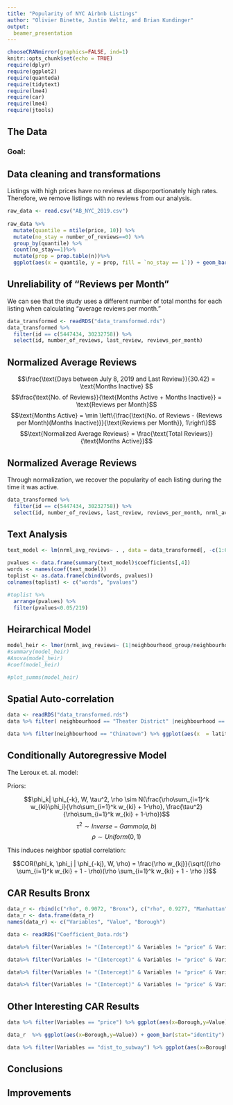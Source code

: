 ```yaml
---
title: "Popularity of NYC Airbnb Listings"
author: "Olivier Binette, Justin Weltz, and Brian Kundinger"
output: 
  beamer_presentation
---
```

```r
chooseCRANmirror(graphics=FALSE, ind=1)
knitr::opts_chunk$set(echo = TRUE)
require(dplyr)
require(ggplot2)
require(quanteda)
require(tidytext)
require(lme4)
require(car)
require(lme4)
require(jtools)
```

## The Data

### Goal:

## Data cleaning and transformations
Listings with high prices have no reviews at disporportionately high rates. Therefore, we remove listings with no reviews from our analysis.
```r
raw_data <- read.csv("AB_NYC_2019.csv")
  
raw_data %>%
  mutate(quantile = ntile(price, 10)) %>%
  mutate(no_stay = number_of_reviews==0) %>% 
  group_by(quantile) %>%
  count(no_stay==1)%>% 
  mutate(prop = prop.table(n))%>% 
  ggplot(aes(x = quantile, y = prop, fill = `no_stay == 1`)) + geom_bar(stat = 'identity', position = 'dodge', alpha = 2/3) + geom_hline(yintercept = mean(raw_data$number_of_reviews == 0))
```


## Unreliability of "Reviews per Month"
We can see that the study uses a different number of total months for each listing when calculating "average reviews per month."
```r
data_transformed <- readRDS("data_transformed.rds")
data_transformed %>% 
  filter(id == c(5447434, 30232758)) %>% 
  select(id, number_of_reviews, last_review, reviews_per_month)
```

## Normalized Average Reviews
$$\frac{\text{Days between July 8, 2019 and Last Review}}{30.42} = \text{Months Inactive} $$
$$\frac{\text{No. of Reviews}}{\text{Months Active + Months Inactive}} = \text{Reviews per Month}$$
$$\text{Months Active} = \min \left\{\frac{\text{No. of Reviews - (Reviews per Month)(Months Inactive)}}{\text{Reviews per Month}}, 1\right\}$$
$$\text{Normalized Average Reviews} = \frac{\text{Total Reviews}}{\text{Months Active}}$$

## Normalized Average Reviews
Through normalization, we recover the popularity of each listing during the time it was active. 
```r
data_transformed %>% 
  filter(id == c(5447434, 30232758)) %>% 
  select(id, number_of_reviews, last_review, reviews_per_month, nrml_avg_reviews)
```

## Text Analysis
```r
text_model <- lm(nrml_avg_reviews~ . , data = data_transformed[, -c(1:6, 7:18, 20:21)])

pvalues <- data.frame(summary(text_model)$coefficients[,4])
words <- names(coef(text_model))
toplist <- as.data.frame(cbind(words, pvalues))
colnames(toplist) <- c("words", "pvalues")

#toplist %>% 
  arrange(pvalues) %>% 
  filter(pvalues<0.05/219)

```

## Heirarchical Model
```r

model_heir <- lmer(nrml_avg_reviews~ (1|neighbourhood_group/neighbourhood)+price +dist_to_subway+ room_type +private + square + minute + close + stock + apt + sunny + spacious +deluxe + newly + walking + cozy + central + fast + huge + west + green, data = data_transformed)
#summary(model_heir)
#Anova(model_heir)
#coef(model_heir)

#plot_summs(model_heir)


```


## Spatial Auto-correlation 

```r
data <- readRDS("data_transformed.rds")
data %>% filter( neighbourhood == "Theater District" |neighbourhood == "Hell's Kitchen") %>% ggplot(aes(x  = latitude, y = longitude, color = neighbourhood)) + stat_density2d(aes(fill = ..level..), geom= "polygon") + theme(legend.position = "none") + ggtitle("Hell's Kitchen and Theater District Density")

data %>% filter(neighbourhood == "Chinatown") %>% ggplot(aes(x  = latitude, y = longitude)) + stat_density2d(aes(fill = ..level..), geom= "polygon") + theme(legend.position = "none") + ggtitle("Chinatown Density")
```

## Conditionally Autoregressive Model
The Leroux et. al. model:

Priors:

$$\phi_k| \phi_{-k}, W, \tau^2, \rho \sim N(\frac{\rho\sum_{i=1}^k w_{ki}\phi_i}{\rho\sum_{i=1}^k w_{ki} + 1-\rho}, \frac{\tau^2}{\rho\sum_{i=1}^k w_{ki} + 1-\rho})$$
$$\tau^2 \sim Inverse-Gamma(a,b)$$
$$\rho \sim Uniform(0,1)$$

This induces neighbor spatial correlation:

$$COR(\phi_k, \phi_j | \phi_{-kj}, W, \rho) = \frac{\rho w_{kj}}{\sqrt{(\rho \sum_{i=1}^k w_{ki} + 1 - \rho)(\rho \sum_{i=1}^k w_{ki} + 1 - \rho }}$$

## CAR Results Bronx

```r

data_r <- rbind(c("rho", 0.9072, "Bronx"), c("rho", 0.9277, "Manhattan"),  c("rho", 0.7474, "Queens"), c("rho", 0.7389, "Brooklyn"))
data_r <- data.frame(data_r)
names(data_r) <- c("Variables", "Value", "Borough")

data <- readRDS("Coefficient_Data.rds")

data%>% filter(Variables != "(Intercept)" & Variables != "price" & Variables != "dist_to_subway") %>% filter(Borough == "Bronx") %>% ggplot(aes(x=Variables,y=Value)) + geom_bar(stat="identity") + theme(axis.text.x = element_text(angle = 90, hjust = 1)) + ggtitle("Bronx Coefficients")

data%>% filter(Variables != "(Intercept)" & Variables != "price" & Variables != "dist_to_subway") %>% filter(Borough == "Manhattan") %>% ggplot(aes(x=Variables,y=Value)) + geom_bar(stat="identity") + theme(axis.text.x = element_text(angle = 90, hjust = 1)) + ggtitle("Manhattan Coefficients")

data%>% filter(Variables != "(Intercept)" & Variables != "price" & Variables != "dist_to_subway") %>% filter(Borough == "Queens") %>% ggplot(aes(x=Variables,y=Value)) + geom_bar(stat="identity") + theme(axis.text.x = element_text(angle = 90, hjust = 1)) + ggtitle("Queens Coefficients")

data%>% filter(Variables != "(Intercept)" & Variables != "price" & Variables != "dist_to_subway") %>% filter(Borough == "Brooklyn") %>% ggplot(aes(x=Variables,y=Value)) + geom_bar(stat="identity") + theme(axis.text.x = element_text(angle = 90, hjust = 1))+ ggtitle("Brooklyn Coefficients")
```

## Other Interesting CAR Results

```r
data %>% filter(Variables == "price") %>% ggplot(aes(x=Borough,y=Value)) + geom_bar(stat="identity") + theme(axis.text.x = element_text(angle = 90, hjust = 1)) + ggtitle("Price Coefficients")

data_r  %>% ggplot(aes(x=Borough,y=Value)) + geom_bar(stat="identity") + theme(axis.text.x = element_text(angle = 90, hjust = 1)) + ggtitle("Rho Coefficients")

data %>% filter(Variables == "dist_to_subway") %>% ggplot(aes(x=Borough,y=Value)) + geom_bar(stat="identity") + theme(axis.text.x = element_text(angle = 90, hjust = 1)) + ggtitle("Distance To Subw Coefficients")
```

## Conclusions

## Improvements



